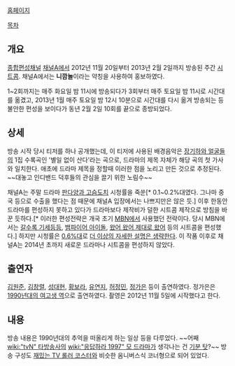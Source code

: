 [http://tv.ichannela.com/program/enter/nikkamnol/concept.html 홈페이지]

[[목차]]
== 개요 ==
[[종합편성채널]] [[채널A]]에서 2012년 11월 20일부터 2013년 2월 2일까지 방송된 주간 [[시트콤]]. 채널A에서는 '''니깜놀'''이라는 약칭을 사용하여 홍보하였다.

1~2회까지는 매주 화요일 밤 11시에 방송되다가 3회부터 매주 토요일 밤 11시로 시간대를 옮겼고, 2013년 1월 매주 토요일 밤 12시 10분으로 시간대를 다시 옮겨 방송되는 등 불안한 편성을 보이다가 동년 2월 2일 10회를 끝으로 종방되었다.

== 상세 ==
{{{#!html
<iframe width="560" height="315" src="http://www.youtube.com/embed/BA8brJcAnzc" frameborder="0" allowfullscreen></iframe>
}}}

방송 시작 당시 티저를 하나 공개했는데, 이 티저에 사용된 배경음악은 [[장기하와 얼굴들]]의 1집 수록곡인 '별일 없이 산다'라는 곡으로, 드라마의 제목 자체가 해당 곡의 첫 가사와 일치한다. 애초에 드라마 제목을 정할때 이러한 점을 노리고 만든 것으로 추정된다. ~~대놓고 인디밴드 덕후들의 관심을 끌기 위한 노림수~~

채널A는 주말 드라마 [[판다양과 고슴도치]] 시청률을 죽쑨[* 0.1~0.2%대였다. 그나마 중국 등으로 수출을 했다는 점 때문에 채널A 입장에서는 나쁘지만은 않은 듯.] 이후 한동안 드라마를 편성하지 못하고 있다가 드라마보다 제작비가 덜한 시트콤 제작으로 방침을 바꾼 듯하다.[* 이러한 편성전략은 개국 초기 [[MBN]]에서 사용했던 전략이다. 당시 MBN에서는 [[갈수록 기세등등]], [[뱀파이어 아이돌]], [[왔어 왔어 제대로 왔어]] 등의 시트콤을 편성했다.] 하지만 시청률은 [http://news.naver.com/main/read.nhn?mode=LSD&mid=sec&sid1=106&oid=019&aid=0002308245 0.6%대]로 [[더 이상의 자세한 설명은 생략한다]]. 이 작품 이후로 채널A는 2014년 초까지 새로운 드라마나 시트콤을 편성하지 않았다.

== 출연자 ==
[[김원준]], [[김창렬]], [[성대현]], [[황보라]], [[유연지]], [[허정민]], [[정가은]] 등이 출연하였다. 정가은은 [http://news.naver.com/main/read.nhn?mode=LSD&mid=sec&sid1=106&oid=382&aid=0000075360 1990년대의 여고생 역]으로 출연하였다. 촬영은 2012년 11월 5일에 시작했다고 한다.

== 내용 ==
방송 내용은 1990년대의 추억을 떠올리게 하는 일상 등을 다루었다. ~~어째 [[wiki:"tvN" 타방송사]]의 [[wiki:"응답하라 1997" 모 드라마]]가 생각나는 건 [[기분 탓]]?~~ 방송 구성도 [[재밌는 TV 롤러 코스터]]와 비슷한 옴니버스식 코너형으로 되어 있었다.
